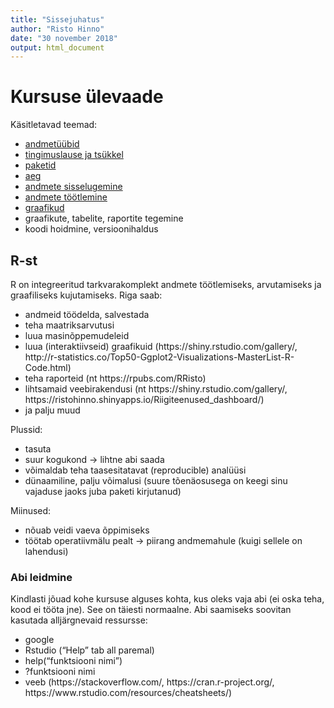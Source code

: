 ```yaml
---
title: "Sissejuhatus"
author: "Risto Hinno"
date: "30 november 2018"
output: html_document
---
```

# Kursuse ülevaade

Käsitletavad teemad:

 - [andmetüübid](1.1_andmet%C3%BC%C3%BCbid)
 - [tingimuslause ja tsükkel](1.2_tingimuslause_tsykkel)
 - [paketid](1.3_paketid)
 - [aeg](1.4_aeg)
 - [andmete sisselugemine](2.1_andmete_lugemine)
 - [andmete töötlemine](2.2_andmete_tootlemine)
 - [graafikud](3.1_graafikud)
 - graafikute, tabelite, raportite tegemine
 - koodi hoidmine, versioonihaldus
 

## R-st

R on integreeritud tarkvarakomplekt andmete töötlemiseks, arvutamiseks ja graafiliseks kujutamiseks.
Riga saab:

  - andmeid töödelda, salvestada
  - teha maatriksarvutusi
  - luua masinõppemudeleid
  - luua (interaktiivseid) graafikuid (https://shiny.rstudio.com/gallery/,
  http://r-statistics.co/Top50-Ggplot2-Visualizations-MasterList-R-Code.html)
  - teha raporteid (nt https://rpubs.com/RRisto)
  - lihtsamaid veebirakendusi (nt https://shiny.rstudio.com/gallery/,
  https://ristohinno.shinyapps.io/Riigiteenused_dashboard/)
  - ja palju muud
      
Plussid:

  - tasuta
  - suur kogukond -> lihtne abi saada
  - võimaldab teha taasesitatavat (reproducible) analüüsi 
  - dünaamiline, palju võimalusi (suure tõenäosusega on keegi sinu vajaduse jaoks juba paketi kirjutanud)
    
Miinused:

  - nõuab veidi vaeva õppimiseks
  - töötab operatiivmälu pealt -> piirang andmemahule (kuigi sellele on lahendusi)
    

### Abi leidmine

Kindlasti jõuad kohe kursuse alguses kohta, kus oleks vaja abi (ei oska teha, kood ei tööta jne). See on täiesti normaalne. Abi saamiseks soovitan kasutada alljärgnevaid ressursse:

 - google
 - Rstudio ("Help" tab all paremal)
 - help("funktsiooni nimi")
 - ?funktsiooni nimi
 - veeb (https://stackoverflow.com/, https://cran.r-project.org/, https://www.rstudio.com/resources/cheatsheets/)
    